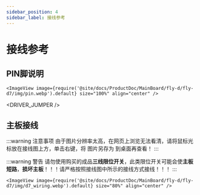 ```yaml
---
sidebar_position: 4
sidebar_label: 接线参考
---
```



# 接线参考
## PIN脚说明
    <ImageView image={require('@site/docs/ProductDoc/MainBoard/fly-d/fly-d7/img/pin.webp').default} size="100%" align="center" />

<DRIVER_JUMPER />

## 主板接线

:::warning 注意事项
由于图片分辨率太高，在网页上浏览无法看清，请将鼠标光标放在接线图上方，单击右键，将 图片另存为 到桌面再查看！
:::

:::warning 警告
请勿使用购买的成品**三线限位开关**，此类限位开关可能会使**主板短路**，**损坏主板**！！！请严格按照接线图中所示的接线方式接线！！！
:::

    <ImageView image={require('@site/docs/ProductDoc/MainBoard/fly-d/fly-d7/img/d7_wiring.webp').default} size="80%" align="center" />

